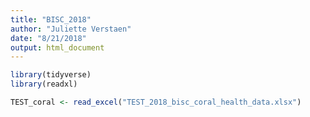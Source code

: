 ```yaml
---
title: "BISC_2018"
author: "Juliette Verstaen"
date: "8/21/2018"
output: html_document
---
```


```r

library(tidyverse)
library(readxl)


```

```r

TEST_coral <- read_excel("TEST_2018_bisc_coral_health_data.xlsx")



```

